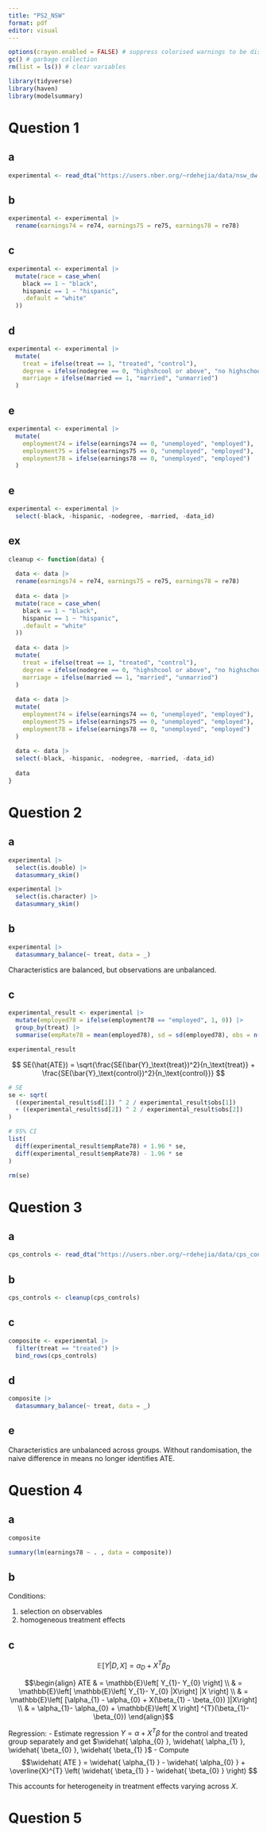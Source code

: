 ```yaml
---
title: "PS2_NSW"
format: pdf
editor: visual
---
```


```r
options(crayon.enabled = FALSE) # suppress colorised warnings to be displayed correctly
gc() # garbage collection
rm(list = ls()) # clear variables
```

```r
library(tidyverse)
library(haven)
library(modelsummary)
```

# Question 1

## a

```r
experimental <- read_dta("https://users.nber.org/~rdehejia/data/nsw_dw.dta")
```

## b

```r
experimental <- experimental |>
  rename(earnings74 = re74, earnings75 = re75, earnings78 = re78)
```

## c

```r
experimental <- experimental |>
  mutate(race = case_when(
    black == 1 ~ "black",
    hispanic == 1 ~ "hispanic",
    .default = "white"
  ))
```

## d

```r
experimental <- experimental |>
  mutate(
    treat = ifelse(treat == 1, "treated", "control"),
    degree = ifelse(nodegree == 0, "highshcool or above", "no highschool"),
    marriage = ifelse(married == 1, "married", "unmarried")
  )
```

## e

```r
experimental <- experimental |>
  mutate(
    employment74 = ifelse(earnings74 == 0, "unemployed", "employed"),
    employment75 = ifelse(earnings75 == 0, "unemployed", "employed"),
    employment78 = ifelse(earnings78 == 0, "unemployed", "employed")
  )
```

## e

```r
experimental <- experimental |>
  select(-black, -hispanic, -nodegree, -married, -data_id)
```

## ex

```r
cleanup <- function(data) {
  
  data <- data |>
  rename(earnings74 = re74, earnings75 = re75, earnings78 = re78)
  
  data <- data |>
  mutate(race = case_when(
    black == 1 ~ "black",
    hispanic == 1 ~ "hispanic",
    .default = "white"
  ))
  
  data <- data |>
  mutate(
    treat = ifelse(treat == 1, "treated", "control"),
    degree = ifelse(nodegree == 0, "highshcool or above", "no highschool"),
    marriage = ifelse(married == 1, "married", "unmarried")
  )
  
  data <- data |>
  mutate(
    employment74 = ifelse(earnings74 == 0, "unemployed", "employed"),
    employment75 = ifelse(earnings75 == 0, "unemployed", "employed"),
    employment78 = ifelse(earnings78 == 0, "unemployed", "employed")
  )
  
  data <- data |>
  select(-black, -hispanic, -nodegree, -married, -data_id)
  
  data
}
```

# Question 2

## a

```r
experimental |>
  select(is.double) |>
  datasummary_skim()
```

```r
experimental |>
  select(is.character) |>
  datasummary_skim()
```

## b

```r
experimental |>
  datasummary_balance(~ treat, data = _)
```

Characteristics are balanced, but observations are unbalanced.

## c

```r
experimental_result <- experimental |>
  mutate(employed78 = ifelse(employment78 == "employed", 1, 0)) |>
  group_by(treat) |>
  summarise(empRate78 = mean(employed78), sd = sd(employed78), obs = n())

experimental_result
```

$$
SE(\hat{ATE}) = \sqrt{\frac{SE(\bar{Y}_\text{treat})^2}{n_\text{treat}} + \frac{SE(\bar{Y}_\text{control})^2}{n_\text{control}}}
$$

```r
# SE
se <- sqrt(
  ((experimental_result$sd[1]) ^ 2 / experimental_result$obs[1])
  + ((experimental_result$sd[2]) ^ 2 / experimental_result$obs[2])
)
```

```r
# 95% CI
list(
  diff(experimental_result$empRate78) + 1.96 * se,
  diff(experimental_result$empRate78) - 1.96 * se
)
```

```r
rm(se)
```

# Question 3

## a

```r
cps_controls <- read_dta("https://users.nber.org/~rdehejia/data/cps_controls.dta")
```

## b

```r
cps_controls <- cleanup(cps_controls)
```

## c

```r
composite <- experimental |>
  filter(treat == "treated") |>
  bind_rows(cps_controls)
```

## d

```r
composite |>
  datasummary_balance(~ treat, data = _)
```

## e

Characteristics are unbalanced across groups. Without randomisation, the naive difference in means no longer identifies ATE.

# Question 4

## a

```r
composite
```

```r
summary(lm(earnings78 ~ . , data = composite))
```

## b

Conditions:

1.  selection on observables
2.  homogeneous treatment effects

## c

$$\mathbb{E}\left[ Y|D,X \right] = \alpha_{D} + X^{T}\beta_{D} $$

$$\begin{align}
ATE  & =  \mathbb{E}\left[ Y_{1}- Y_{0} \right] \\
 & = \mathbb{E}\left[  \mathbb{E}\left[ Y_{1}- Y_{0} |X\right] |X \right] \\
 & = \mathbb{E}\left[ [\alpha_{1} - \alpha_{0} + X(\beta_{1} - \beta_{0}) ]|X\right] \\
 & = \alpha_{1}- \alpha_{0} + \mathbb{E}\left[ X \right] ^{T}(\beta_{1}- \beta_{0})
\end{align}$$

Regression: - Estimate regression $Y = \alpha + X^{T}\beta$ for the control and treated group separately and get $\widehat{ \alpha_{0} }, \widehat{ \alpha_{1} }, \widehat{ \beta_{0} }, \widehat{ \beta_{1} }$ - Compute$$\widehat{ ATE } = \widehat{ \alpha_{1} } - \widehat{ \alpha_{0} } + \overline{X}^{T} \left( \widehat{ \beta_{1} } - \widehat{ \beta_{0} } \right) $$

This accounts for heterogeneity in treatment effects varying across $X$.

# Question 5

